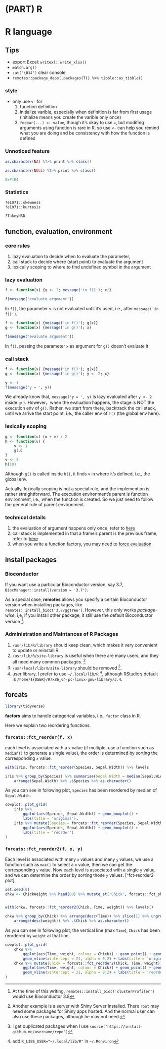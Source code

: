 # (PART) R {-}






# R language



## Tips

- export Excel: `writexl::write_xlsx()`
- `match.arg()`
- `cat("\014") ` clear console
- `remotes::package_deps(.packages(T)) %>% tibble::as_tibble()`



### style

- only use `<-` for
  1. function definition
  2. initialize varible, especially when definition is far from first usage (initialize means you create the varible only once)
  3. `foobar(...) <- value`, though it's okay to use `=`, but modifing arguments using function is rare in R, so use `<-` can help you remind what you are doing and be consistency with how the function is defined



### Unnoticed feature

```r
as.character(NA) %T>% print %>% class()

as.character(NULL) %T>% print %>% class()
```

```r
0xFfE4
```



### Statistics

```r
?e1071::skewness
?e1071::kurtosis

?TukeyHSD
```






## function, evaluation, environment



### core rules

1. lazy evaluation to decide when to evaluate the parameter, 
2. call stack to decide where (start point) to evaluate the argument
3. lexically scoping to where to find undefined symbol in the argument



### lazy evaluation

```r
f <- function(x) {y <- 1; message('in f()'); x;}

f(message('evaluate argument'))
```

In `f()`, the parameter `x` is not evaluated until it's used, i.e., after `message('in f()')`.


```r
f <- function(x) {message('in f()'); g(x)}
g <- function(x) {message('in g()'); x}

f(message('evaluate argument'))
```

In `f()`, passing the parameter `x` as argument for `g()` doesn't evaluate it.



### call stack

```r
f <- function(x) {message('in f()'); g(x)}
g <- function(x) {message('in g()'); y <- 2; x}

y <- 1
f(message('y = ', y))
```

We already know that, `message('y = ', y)` is lazy evaluated after `y <- 2` inside `g()`. However，when the evaluation happens, the stage is NOT the execution env of `g()`. Rather, we start from there, backtrack the call stack,  until we arrive the start point, i.e., the caller env of `f()` (the global env here).



### lexically scoping

```r
g <- function(u) (u + v) / 2  
h <- function(u) {
    v <- 1  
    g(u)    
}    
v <- 2  
h(10)
```

Although `g()` is called inside `h()`, it finds `v` in where it's defined, i.e., the global env.

Actually, lexically scoping is not a special rule, and the implemention is rather straightforward. The execution environment's parent is function environment, i.e., when the function is created. So we just need to follow the general rule of parent environment.


### technical details

1. the evaluation of argument happens only once, refer to [here](https://bookdown.dongzhuoer.com/hadley/adv-r/lazy-evaluation.html#promises) 
1. call stack is implemented in that a frame's parent is the previous frame, refer to [here](https://bookdown.dongzhuoer.com/hadley/adv-r/call-stack.html#frames)
1. when you write a function factory, you may need to [force evaluation](https://bookdown.dongzhuoer.com/hadley/adv-r/factory-fundamentals.html#forcing-evaluation)






## install packages



### Bioconductor

If you want use a particular Bioconductor version, say 3.7, `BiocManager::install(version = '3.7')`. 

As a special case, **remotes** allows you specify a certain Bioconductor version when installing packages, like `remotes::install_bioc('3.7/ggtree')`. However, this only works _package-wise_, i,e, if you install other package, it still use the default Bioconductor version ^[At the time of this writing, `remotes::install_bioc('clusterProfiler')` would use Bioconductor 3.8]. 



### Administration and Maintances of R Packages

1. `/usr/lib/R/library` should keep clean, which makes it very convenient to update or reinstall R.
1. `/usr/lib/R/site-library` is useful when there are many users, and they all need many common packages. ^[Another example is a server with Shiny Server installed. There `root` may need some packages for Shiny apps hosted. And the normal user can also use these packages, although he may not need.]
1. `/usr/local/lib/R/site-library` should be removed ^[I get duplicated packages when I use `source("https://install-github.me/username/repo")`].
1. user library, I prefer to use `~/.local/lib/R` ^[add `R_LIBS_USER="~/.local/lib/R"` in `~/.Renviron`], although RStudio's default is `/home/${USER}/R/x86_64-pc-linux-gnu-library/3.4`.






## forcats

```r
library(tidyverse)
```

**factors** aims to handle categorical variables, i.e., `factor` class in R.

Here we explain two reordering functions.



### `forcats::fct_reorder(f, x)`   

each level is associated with a `x` value (if multiple, use a function such as `median()` to generate a single value), the order is determined by sorting the corresponding `x` value.

```r
with(iris, forcats::fct_reorder(Species, Sepal.Width)) %>% levels

iris %>% group_by(Species) %>% summarise(Sepal.Width = median(Sepal.Width)) %>%
    arrange(Sepal.Width) %>% .$Species %>% as.character()
```

As you can see in following plot, `Species` has been reordered by median of `Sepal.Width`.

```r
cowplot::plot_grid(
    iris %>% 
        ggplot(aes(Species, Sepal.Width)) + geom_boxplot() + 
        labs(title = 'original'),
    iris %>% mutate(Species = forcats::fct_reorder(Species, Sepal.Width)) %>%
        ggplot(aes(Species, Sepal.Width)) + geom_boxplot() + 
        labs(title = 'reorder')
)
```
    


### `forcats::fct_reorder2(f, x, y)`  

Each level is associated with many `x` values and many `y` values, we use a function such as `max()` to select a `x` value, then we can get the corresponding `y` value. Now each level is associated with a single `y` value, and we can determine the order by sorting those `y` values. [^fct-reorder2-plot]

```r
set.seed(0)
chkw <- ChickWeight %>% head(60) %>% mutate_at('Chick', forcats::fct_shuffle)


with(chkw, forcats::fct_reorder2(Chick, Time, weight)) %>% levels()

chkw %>% group_by(Chick) %>% arrange(desc(Time)) %>% slice(1) %>% ungroup() %>% 
    arrange(desc(weight)) %>% .$Chick %>% as.character()
```

As you can see in following plot, the vertical line (max `Time`), `Chick` has been reordered by `weight` at that line.

```r
cowplot::plot_grid(
    chkw %>% 
        ggplot(aes(Time, weight, colour = Chick)) + geom_point() + geom_line() + 
        geom_vline(xintercept = 21, alpha = 0.2) + labs(title = 'original'),
    chkw %>% mutate(Chick = forcats::fct_reorder2(Chick, Time, weight)) %>% 
        ggplot(aes(Time, weight, colour = Chick)) + geom_point() + geom_line() + 
        geom_vline(xintercept = 21, alpha = 0.2) + labs(title = 'reorder')
)
```







